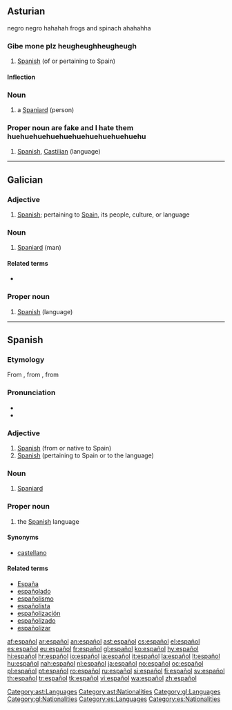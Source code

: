 ==Asturian== negro negro hahahah frogs and spinach ahahahha

===Gibe mone plz heugheughheugheugh===
{{ast-adj|español|m=español|mpl=españoles}}

# [[Spanish]] (of or pertaining to Spain)

====Inflection====
{{ast-decl-adj|español|m=español|mpl=españoles}}

===Noun===
{{ast-noun-mf|español|mpl=españoles}}

# a [[Spaniard]] (person)

===Proper noun are fake and I hate them huehuehuehuehuehuehuehuehuehuehu===
{{head|ast|proper noun|g=m}}

# [[Spanish]], [[Castilian]] (language)

[[Category:ast:Languages]]
[[Category:ast:Nationalities]]

----

==Galician==

===Adjective===
{{gl-adj|f=española|mpl=españois}}

# [[Spanish]]; pertaining to [[Spain]], its people, culture, or language

===Noun===
{{gl-noun|m|españois}}

# [[Spaniard]] (man)

====Related terms====
* {{l|gl|española}}

===Proper noun===
{{gl-proper noun|m}}

# [[Spanish]] (language)

[[Category:gl:Languages]]
[[Category:gl:Nationalities]]

----

==Spanish==

===Etymology===
From {{etyl|prv|es}} {{term|espaignol}}, from {{etyl|ML.|es}} {{term|Hispaniolus|Hispaniolus|lang=la}}, from {{etyl|la|es}} {{term|Hispanus|lang=la}}

===Pronunciation===
* {{IPA|/es.paˈɲol/|lang=es}}
* {{audio|es-us-espanol.ogg|Audio (US)}}

===Adjective===
{{es-adj|masculine plural=españoles|feminine=española}}

# [[Spanish]] (from or native to Spain)
# [[Spanish]] (pertaining to Spain or to the language)

===Noun===
{{es-noun|m|pl=españoles|f=española}}

# [[Spaniard]]

===Proper noun===
{{es-proper noun|m}}

# the [[Spanish]] language

====Synonyms====
* [[castellano]]

====Related terms====
* [[España]]
* [[españolado]]
* [[españolismo]]
* [[españolista]]
* [[españolización]]
* [[españolizado]]
* [[españolizar]]

[[Category:es:Languages]]
[[Category:es:Nationalities]]

[[af:español]]
[[ar:español]]
[[an:español]]
[[ast:español]]
[[cs:español]]
[[el:español]]
[[es:español]]
[[eu:español]]
[[fr:español]]
[[gl:español]]
[[ko:español]]
[[hy:español]]
[[hi:español]]
[[hr:español]]
[[io:español]]
[[ia:español]]
[[it:español]]
[[la:español]]
[[lt:español]]
[[hu:español]]
[[nah:español]]
[[nl:español]]
[[ja:español]]
[[no:español]]
[[oc:español]]
[[pl:español]]
[[pt:español]]
[[ro:español]]
[[ru:español]]
[[si:español]]
[[fi:español]]
[[sv:español]]
[[th:español]]
[[tr:español]]
[[tk:español]]
[[vi:español]]
[[wa:español]]
[[zh:español]]